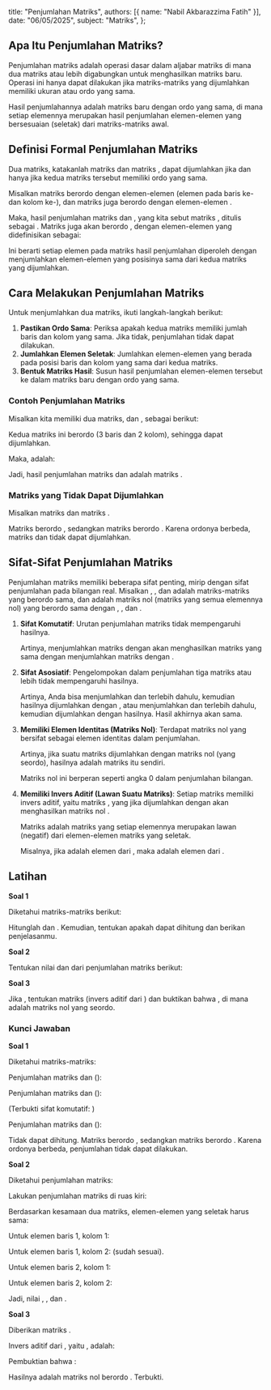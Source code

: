   title: "Penjumlahan Matriks",
  authors: [{ name: "Nabil Akbarazzima Fatih" }],
  date: "06/05/2025",
  subject: "Matriks",
};

## Apa Itu Penjumlahan Matriks?

Penjumlahan matriks adalah operasi dasar dalam aljabar matriks di mana dua matriks atau lebih digabungkan untuk menghasilkan matriks baru. Operasi ini hanya dapat dilakukan jika matriks-matriks yang dijumlahkan memiliki ukuran atau ordo yang sama.

Hasil penjumlahannya adalah matriks baru dengan ordo yang sama, di mana setiap elemennya merupakan hasil penjumlahan elemen-elemen yang bersesuaian (seletak) dari matriks-matriks awal.

## Definisi Formal Penjumlahan Matriks

Dua matriks, katakanlah matriks <InlineMath math="A" /> dan matriks <InlineMath math="B" />, dapat dijumlahkan jika dan hanya jika kedua matriks tersebut memiliki ordo yang sama.

Misalkan matriks <InlineMath math="A" /> berordo <InlineMath math="m \times n" /> dengan elemen-elemen <InlineMath math="a_{ij}" /> (elemen pada baris ke-<InlineMath math="i" /> dan kolom ke-<InlineMath math="j" />), dan matriks <InlineMath math="B" /> juga berordo <InlineMath math="m \times n" /> dengan elemen-elemen <InlineMath math="b_{ij}" />.

Maka, hasil penjumlahan matriks <InlineMath math="A" /> dan <InlineMath math="B" />, yang kita sebut matriks <InlineMath math="C" />, ditulis sebagai <InlineMath math="C = A + B" />. Matriks <InlineMath math="C" /> juga akan berordo <InlineMath math="m \times n" />, dengan elemen-elemen <InlineMath math="c_{ij}" /> yang didefinisikan sebagai:

<BlockMath math="c_{ij} = a_{ij} + b_{ij}" />

Ini berarti setiap elemen pada matriks hasil penjumlahan diperoleh dengan menjumlahkan elemen-elemen yang posisinya sama dari kedua matriks yang dijumlahkan.

## Cara Melakukan Penjumlahan Matriks

Untuk menjumlahkan dua matriks, ikuti langkah-langkah berikut:

1.  **Pastikan Ordo Sama**: Periksa apakah kedua matriks memiliki jumlah baris dan kolom yang sama. Jika tidak, penjumlahan tidak dapat dilakukan.
2.  **Jumlahkan Elemen Seletak**: Jumlahkan elemen-elemen yang berada pada posisi baris dan kolom yang sama dari kedua matriks.
3.  **Bentuk Matriks Hasil**: Susun hasil penjumlahan elemen-elemen tersebut ke dalam matriks baru dengan ordo yang sama.

### Contoh Penjumlahan Matriks

Misalkan kita memiliki dua matriks, <InlineMath math="P" /> dan <InlineMath math="Q" />, sebagai berikut:

<div className="flex flex-col gap-4">
  <BlockMath math="P = \begin{bmatrix} 1 & 5 \\ -2 & 0 \\ 4 & 7 \end{bmatrix}" />
  <BlockMath math="Q = \begin{bmatrix} 6 & -3 \\ 8 & 1 \\ -2 & 9 \end{bmatrix}" />
</div>

Kedua matriks ini berordo <InlineMath math="3 \times 2" /> (3 baris dan 2 kolom), sehingga dapat dijumlahkan.

Maka, <InlineMath math="P+Q" /> adalah:

<div className="flex flex-col gap-4">
  <BlockMath math="P+Q = \begin{bmatrix} 1 & 5 \\ -2 & 0 \\ 4 & 7 \end{bmatrix} + \begin{bmatrix} 6 & -3 \\ 8 & 1 \\ -2 & 9 \end{bmatrix}" />
  <BlockMath math="= \begin{bmatrix} 1+6 & 5+(-3) \\ -2+8 & 0+1 \\ 4+(-2) & 7+9 \end{bmatrix}" />
  <BlockMath math="= \begin{bmatrix} 7 & 2 \\ 6 & 1 \\ 2 & 16 \end{bmatrix}" />
</div>

Jadi, hasil penjumlahan matriks <InlineMath math="P" /> dan <InlineMath math="Q" /> adalah matriks <InlineMath math="\begin{bmatrix} 7 & 2 \\ 6 & 1 \\ 2 & 16 \end{bmatrix}" />.

### Matriks yang Tidak Dapat Dijumlahkan

Misalkan matriks <InlineMath math="X = \begin{bmatrix} 1 & 2 \\ 3 & 4 \end{bmatrix}" /> dan matriks <InlineMath math="Y = \begin{bmatrix} 5 & 6 & 7 \\ 8 & 9 & 10 \end{bmatrix}" />.

Matriks <InlineMath math="X" /> berordo <InlineMath math="2 \times 2" />, sedangkan matriks <InlineMath math="Y" /> berordo <InlineMath math="2 \times 3" />. Karena ordonya berbeda, matriks <InlineMath math="X" /> dan <InlineMath math="Y" /> tidak dapat dijumlahkan.

## Sifat-Sifat Penjumlahan Matriks

Penjumlahan matriks memiliki beberapa sifat penting, mirip dengan sifat penjumlahan pada bilangan real. Misalkan <InlineMath math="A" />, <InlineMath math="B" />, dan <InlineMath math="C" /> adalah matriks-matriks yang berordo sama, dan <InlineMath math="O" /> adalah matriks nol (matriks yang semua elemennya nol) yang berordo sama dengan <InlineMath math="A" />, <InlineMath math="B" />, dan <InlineMath math="C" />.

1.  **Sifat Komutatif**: Urutan penjumlahan matriks tidak mempengaruhi hasilnya.

    <BlockMath math="A + B = B + A" />

    Artinya, menjumlahkan matriks <InlineMath math="A" /> dengan <InlineMath math="B" /> akan menghasilkan matriks yang sama dengan menjumlahkan matriks <InlineMath math="B" /> dengan <InlineMath math="A" />.

2.  **Sifat Asosiatif**: Pengelompokan dalam penjumlahan tiga matriks atau lebih tidak mempengaruhi hasilnya.

    <BlockMath math="(A + B) + C = A + (B + C)" />

    Artinya, Anda bisa menjumlahkan <InlineMath math="A" /> dan <InlineMath math="B" /> terlebih
    dahulu, kemudian hasilnya dijumlahkan dengan <InlineMath math="C" />, atau
    menjumlahkan <InlineMath math="B" /> dan <InlineMath math="C" /> terlebih
    dahulu, kemudian <InlineMath math="A" /> dijumlahkan dengan hasilnya. Hasil
    akhirnya akan sama.

3.  **Memiliki Elemen Identitas (Matriks Nol)**: Terdapat matriks nol <InlineMath math="O" /> yang bersifat sebagai elemen identitas dalam penjumlahan.

    <BlockMath math="A + O = O + A = A" />

    Artinya, jika suatu matriks dijumlahkan dengan matriks nol (yang seordo), hasilnya
    adalah matriks itu sendiri.

    Matriks nol ini berperan seperti angka 0 dalam penjumlahan bilangan.

4.  **Memiliki Invers Aditif (Lawan Suatu Matriks)**: Setiap matriks <InlineMath math="A" /> memiliki invers aditif, yaitu matriks <InlineMath math="-A" />, yang jika dijumlahkan dengan <InlineMath math="A" /> akan menghasilkan matriks nol <InlineMath math="O" />.

    <BlockMath math="A + (-A) = O" />

    Matriks <InlineMath math="-A" /> adalah matriks yang setiap elemennya merupakan
    lawan (negatif) dari elemen-elemen matriks <InlineMath math="A" /> yang seletak.

    Misalnya, jika <InlineMath math="a_{ij}" /> adalah elemen dari <InlineMath math="A" /> , maka <InlineMath math="-a_{ij}" /> adalah elemen dari <InlineMath math="-A" />.

## Latihan

**Soal 1**

Diketahui matriks-matriks berikut:

<div className="flex flex-col gap-4">
  <BlockMath math="A = \begin{bmatrix} 3 & -1 & 7 \\ 0 & 5 & 2 \end{bmatrix}" />
  <BlockMath math="B = \begin{bmatrix} -2 & 9 & -4 \\ 6 & -3 & 1 \end{bmatrix}" />
  <BlockMath math="C = \begin{bmatrix} 1 & 0 \\ 0 & 1 \end{bmatrix}" />
</div>

Hitunglah <InlineMath math="A+B" /> dan <InlineMath math="B+A" />. Kemudian, tentukan apakah <InlineMath math="A+C" /> dapat dihitung dan berikan penjelasanmu.

**Soal 2**

Tentukan nilai <InlineMath math="x, y," /> dan <InlineMath math="z" /> dari penjumlahan matriks berikut:

<BlockMath math="\begin{bmatrix} 2x & 5 \\ -1 & 3y \end{bmatrix} + \begin{bmatrix} 4 & -2 \\ z & 7 \end{bmatrix} = \begin{bmatrix} 10 & 3 \\ 6 & 1 \end{bmatrix}" />

**Soal 3**

Jika <InlineMath math="P = \begin{bmatrix} 1 & -2 \\ 3 & 0 \end{bmatrix}" />, tentukan matriks <InlineMath math="-P" /> (invers aditif dari <InlineMath math="P" />) dan buktikan bahwa <InlineMath math="P + (-P) = O" />, di mana <InlineMath math="O" /> adalah matriks nol yang seordo.

### Kunci Jawaban

**Soal 1**

Diketahui matriks-matriks:

<div className="flex flex-col gap-4">
  <BlockMath math="A = \begin{bmatrix} 3 & -1 & 7 \\ 0 & 5 & 2 \end{bmatrix}" />
  <BlockMath math="B = \begin{bmatrix} -2 & 9 & -4 \\ 6 & -3 & 1 \end{bmatrix}" />
  <BlockMath math="C = \begin{bmatrix} 1 & 0 \\ 0 & 1 \end{bmatrix}" />
</div>

Penjumlahan matriks <InlineMath math="A" /> dan <InlineMath math="B" /> (<InlineMath math="A+B" />):

<div className="flex flex-col gap-4 mt-4">
  <BlockMath math="A+B = \begin{bmatrix} 3 & -1 & 7 \\ 0 & 5 & 2 \end{bmatrix} + \begin{bmatrix} -2 & 9 & -4 \\ 6 & -3 & 1 \end{bmatrix}" />
  <BlockMath math="= \begin{bmatrix} 3+(-2) & -1+9 & 7+(-4) \\ 0+6 & 5+(-3) & 2+1 \end{bmatrix}" />
  <BlockMath math="= \begin{bmatrix} 1 & 8 & 3 \\ 6 & 2 & 3 \end{bmatrix}" />
</div>

Penjumlahan matriks <InlineMath math="B" /> dan <InlineMath math="A" /> (<InlineMath math="B+A" />):

<div className="flex flex-col gap-4 mt-4">
  <BlockMath math="B+A = \begin{bmatrix} -2 & 9 & -4 \\ 6 & -3 & 1 \end{bmatrix} + \begin{bmatrix} 3 & -1 & 7 \\ 0 & 5 & 2 \end{bmatrix}" />
  <BlockMath math="= \begin{bmatrix} -2+3 & 9+(-1) & -4+7 \\ 6+0 & -3+5 & 1+2 \end{bmatrix}" />
  <BlockMath math="= \begin{bmatrix} 1 & 8 & 3 \\ 6 & 2 & 3 \end{bmatrix}" />
</div>

(Terbukti sifat komutatif: <InlineMath math="A+B = B+A" />)

Penjumlahan matriks <InlineMath math="A" /> dan <InlineMath math="C" /> (<InlineMath math="A+C" />):

Tidak dapat dihitung. Matriks <InlineMath math="A" /> berordo <InlineMath math="2 \times 3" />, sedangkan matriks <InlineMath math="C" /> berordo <InlineMath math="2 \times 2" />. Karena ordonya berbeda, penjumlahan <InlineMath math="A+C" /> tidak dapat dilakukan.

**Soal 2**

Diketahui penjumlahan matriks:

<BlockMath math="\begin{bmatrix} 2x & 5 \\ -1 & 3y \end{bmatrix} + \begin{bmatrix} 4 & -2 \\ z & 7 \end{bmatrix} = \begin{bmatrix} 10 & 3 \\ 6 & 1 \end{bmatrix}" />

Lakukan penjumlahan matriks di ruas kiri:

<div className="flex flex-col gap-4">
  <BlockMath math="\begin{bmatrix} 2x+4 & 5+(-2) \\ -1+z & 3y+7 \end{bmatrix} = \begin{bmatrix} 10 & 3 \\ 6 & 1 \end{bmatrix}" />
  <BlockMath math="\begin{bmatrix} 2x+4 & 3 \\ -1+z & 3y+7 \end{bmatrix} = \begin{bmatrix} 10 & 3 \\ 6 & 1 \end{bmatrix}" />
</div>

Berdasarkan kesamaan dua matriks, elemen-elemen yang seletak harus sama:

Untuk elemen baris 1, kolom 1: <InlineMath math="2x+4 = 10" />

<div className="flex flex-col gap-4 mt-4">
  <BlockMath math="2x = 10-4" />
  <BlockMath math="2x = 6" />
  <BlockMath math="x = 3" />
</div>

Untuk elemen baris 1, kolom 2: <InlineMath math="3 = 3" /> (sudah sesuai).

Untuk elemen baris 2, kolom 1: <InlineMath math="-1+z = 6" />

<div className="flex flex-col gap-4 mt-4">
  <BlockMath math="z = 6+1" />
  <BlockMath math="z = 7" />
</div>

Untuk elemen baris 2, kolom 2: <InlineMath math="3y+7 = 1" />

<div className="flex flex-col gap-4 mt-4">
  <BlockMath math="3y = 1-7" />
  <BlockMath math="3y = -6" />
  <BlockMath math="y = -2" />
</div>

Jadi, nilai <InlineMath math="x=3" />, <InlineMath math="y=-2" />, dan <InlineMath math="z=7" />.

**Soal 3**

Diberikan matriks <InlineMath math="P = \begin{bmatrix} 1 & -2 \\ 3 & 0 \end{bmatrix}" />.

Invers aditif dari <InlineMath math="P" />, yaitu <InlineMath math="-P" />, adalah:

<BlockMath math="-P = \begin{bmatrix} -1 & -(-2) \\ -3 & -0 \end{bmatrix} = \begin{bmatrix} -1 & 2 \\ -3 & 0 \end{bmatrix}" />

Pembuktian bahwa <InlineMath math="P + (-P) = O" />:

<div className="flex flex-col gap-4">
  <BlockMath math="P + (-P) = \begin{bmatrix} 1 & -2 \\ 3 & 0 \end{bmatrix} + \begin{bmatrix} -1 & 2 \\ -3 & 0 \end{bmatrix}" />
  <BlockMath math="= \begin{bmatrix} 1+(-1) & -2+2 \\ 3+(-3) & 0+0 \end{bmatrix}" />
  <BlockMath math="= \begin{bmatrix} 0 & 0 \\ 0 & 0 \end{bmatrix}" />
</div>

Hasilnya adalah matriks nol <InlineMath math="O" /> berordo <InlineMath math="2 \times 2" />. Terbukti.
